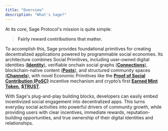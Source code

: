 ```yaml
---
title: "Overview"
description: "What's Sage?"
---
```


At its core, Sage Protocol's mission is quite simple:

> **Fairly reward contributions that matter.**

To accomplish this, Sage provides foundational primitives for creating decentralized applications powered by programmable social economies. Its architecture combines Social Primitives, including user-owned digital identities ([**Identity**](/concepts/1-identity)), verifiable onchain social graphs ([**Connections**](/concepts/3-connections)), blockchain-native content ([**Posts**](/concepts/2-posts)), and structured community spaces ([**Channels**](/concepts/4-channels)), with novel Economic Primitives like the [**Proof of Social Contribution (PoSC)**](/introduction/2-posc) incentive mechanism and crypto’s first [**Earned Mint Token**](/introduction/3-emt)**,** [**\$TRUST**](/introduction/4-trust).

With Sage's plug-and-play building blocks, developers can easily embed incentivized social engagement into decentralized apps. This turns everyday social activities into powerful drivers of community growth, while providing users with clear incentives, immediate rewards, reputation-building opportunities, and true ownership of their digital identities and relationships.